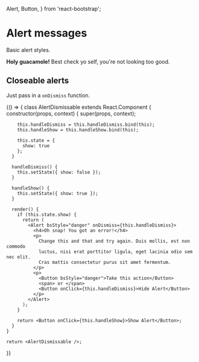   Alert, Button,
} from 'react-bootstrap';

<PlayGroundCustomProps />

# Alert messages

Basic alert styles.

<Playground>
  <Alert bsStyle="warning">
    <strong>Holy guacamole!</strong> Best check yo self, you're not looking too
    good.
  </Alert>
</Playground>

## Closeable alerts

Just pass in a `onDismiss` function.

<Playground>
  {() => {
    class AlertDismissable extends React.Component {
      constructor(props, context) {
        super(props, context);

        this.handleDismiss = this.handleDismiss.bind(this);
        this.handleShow = this.handleShow.bind(this);

        this.state = {
          show: true
        };
      }

      handleDismiss() {
        this.setState({ show: false });
      }

      handleShow() {
        this.setState({ show: true });
      }

      render() {
        if (this.state.show) {
          return (
            <Alert bsStyle="danger" onDismiss={this.handleDismiss}>
              <h4>Oh snap! You got an error!</h4>
              <p>
                Change this and that and try again. Duis mollis, est non commodo
                luctus, nisi erat porttitor ligula, eget lacinia odio sem nec elit.
                Cras mattis consectetur purus sit amet fermentum.
              </p>
              <p>
                <Button bsStyle="danger">Take this action</Button>
                <span> or </span>
                <Button onClick={this.handleDismiss}>Hide Alert</Button>
              </p>
            </Alert>
          );
        }

        return <Button onClick={this.handleShow}>Show Alert</Button>;
      }
    }

    return <AlertDismissable />;
  }}
</Playground>

